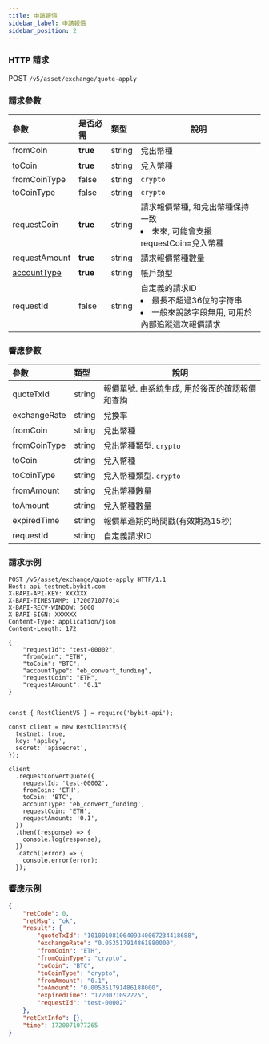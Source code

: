 ```yaml
---
title: 申請報價
sidebar_label: 申請報價
sidebar_position: 2
---
```


### HTTP 請求
POST `/v5/asset/exchange/quote-apply`

### 請求參數
| 參數 | 是否必需 | 類型 | 說明|
|:----- |:-------|:-----|------ |
|fromCoin |**true** |string |兌出幣種|
|toCoin |**true** |string |兌入幣種|
|fromCoinType |false |string |`crypto`|
|toCoinType |false |string |`crypto`|
|requestCoin |**true** |string |請求報價幣種, 和兌出幣種保持一致 <li>未來, 可能會支援requestCoin=兌入幣種</li>|
|requestAmount |**true** |string |請求報價幣種數量|
|[accountType](/v5/enum#convertaccounttype) |**true** |string |帳戶類型|
|requestId |false |string |自定義的請求ID <li>最長不超過36位的字符串</li><li>一般來說該字段無用, 可用於內部追蹤這次報價請求</li>|

### 響應參數
| 參數 | 類型 | 說明|
|:----- |:-----|----- |
|quoteTxId |string|報價單號. 由系統生成, 用於後面的確認報價和查詢|
|exchangeRate |string|兌換率|
|fromCoin |string|兌出幣種|
|fromCoinType |string|兌出幣種類型. `crypto`|
|toCoin |string|兌入幣種|
|toCoinType |string|兌入幣種類型. `crypto`|
|fromAmount |string|兌出幣種數量|
|toAmount |string|兌入幣種數量|
|expiredTime |string|報價單過期的時間戳(有效期為15秒)|
|requestId |string|自定義請求ID|

### 請求示例

<Tabs groupId="programming-languages">
<TabItem value="http" label="HTTP">

```http
POST /v5/asset/exchange/quote-apply HTTP/1.1
Host: api-testnet.bybit.com
X-BAPI-API-KEY: XXXXXX
X-BAPI-TIMESTAMP: 1720071077014
X-BAPI-RECV-WINDOW: 5000
X-BAPI-SIGN: XXXXXX
Content-Type: application/json
Content-Length: 172

{
    "requestId": "test-00002",
    "fromCoin": "ETH",
    "toCoin": "BTC",
    "accountType": "eb_convert_funding",
    "requestCoin": "ETH",
    "requestAmount": "0.1"
}
```

</TabItem>
<TabItem value="python" label="Python">

```python

```

</TabItem>

<TabItem value="Node" label="Node.js">

```n4js
const { RestClientV5 } = require('bybit-api');

const client = new RestClientV5({
  testnet: true,
  key: 'apikey',
  secret: 'apisecret',
});

client
  .requestConvertQuote({
    requestId: 'test-00002',
    fromCoin: 'ETH',
    toCoin: 'BTC',
    accountType: 'eb_convert_funding',
    requestCoin: 'ETH',
    requestAmount: '0.1',
  })
  .then((response) => {
    console.log(response);
  })
  .catch((error) => {
    console.error(error);
  });
```

</TabItem>
</Tabs>

### 響應示例

```json
{
    "retCode": 0,
    "retMsg": "ok",
    "result": {
        "quoteTxId": "10100108106409340067234418688",
        "exchangeRate": "0.053517914861880000",
        "fromCoin": "ETH",
        "fromCoinType": "crypto",
        "toCoin": "BTC",
        "toCoinType": "crypto",
        "fromAmount": "0.1",
        "toAmount": "0.005351791486188000",
        "expiredTime": "1720071092225",
        "requestId": "test-00002"
    },
    "retExtInfo": {},
    "time": 1720071077265
}
```
